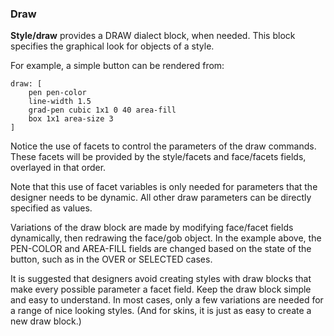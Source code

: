 ===Draw===

'''Style/draw''' provides a DRAW dialect block, when needed. This block specifies the graphical look for objects of a style.

For example, a simple button can be rendered from:

<pre>
draw: [
    pen pen-color
    line-width 1.5
    grad-pen cubic 1x1 0 40 area-fill
    box 1x1 area-size 3
]
</pre>

Notice the use of facets to control the parameters of the draw commands. These facets will be provided by the style/facets and face/facets fields, overlayed in that order.

Note that this use of facet variables is only needed for parameters that the designer needs to be dynamic. All other draw parameters can be directly specified as values.

Variations of the draw block are made by modifying face/facet fields dynamically, then redrawing the face/gob object. In the example above, the PEN-COLOR and AREA-FILL fields are changed based on the state of the button, such as in the OVER or SELECTED cases.

It is suggested that designers avoid creating styles with draw blocks that make every possible parameter a facet field. Keep the draw block simple and easy to understand. In most cases, only a few variations are needed for a range of nice looking styles. (And for skins, it is just as easy to create a new draw block.)